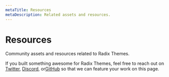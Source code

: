 ```yaml
---
metaTitle: Resources
metaDescription: Related assets and resources.
---
```


# Resources

<Description>
  Community assets and resources related to Radix Themes.
</Description>

<Flex direction="column" gap="4" my="5">
  <ThemesUnofficialFigmaLibrary />
  <ThemesUnofficialTailwindPlugin />
</Flex>

If you built something awesome for Radix Themes, feel free to reach out on [Twitter](https://twitter.com/radix_ui), [Discord](https://discord.com/invite/7Xb99uG), or[GitHub](https://github.com/radix-ui/themes) so that we can feature your work on this page.
